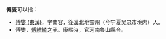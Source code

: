 '''傅燮'''可以指：
* [[傅燮_(東漢)|傅燮 (東漢)]]，字南容，[[東漢|後漢]]北地靈州（今宁夏吴忠市境内）人。
* 傅燮，[[傅維鱗|傅維鱗]]之子。康熙時，官河南魯山縣令。

{{消歧义|F|Cat=二字傅姓人名消歧义}}